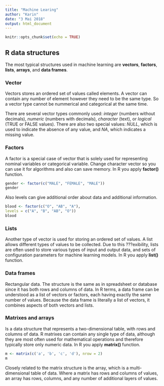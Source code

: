 ```yaml
---
title: "Machine Learing"
author: "Karin"
date: "3 Mai 2018"
output: html_document
---
```


```r
knitr::opts_chunk$set(echo = TRUE)
```

## R data structures
The most typical structures used in machine learning are **vectors**, **factors**, **lists**, **arrays**, and **data frames**.

### Vector
Vectors stores an ordered set of values called elements. A vector can contain any number of element however they need to be the same type. So a vector type cannot be nummerical and categorical at the same time.

There are several vector types commonly used: *integer* (numbers without decimals), *numeric* (numbers with decimals), *character* (text), or *logical* (TRUE or FALSE values). There are also two special values: *NULL*, which is used to indicate the absence of any value, and *NA*, which indicates a missing value.

### Factors
A factor is a special case of vector that is solely used for representing nominal variables or categorical variable. Change character vector so you can use it for algorithms and also can save memory. In R you apply **factor()** function. 
```r
gender <- factor(c("MALE", "FEMALE", "MALE"))
gender
```
Also levels can give additional order about data and additional information. 
```r
blood <- factor(c("O", "AB", "A"),
levels = c("A", "B", "AB", "O"))
blood
```
### Lists
Another type of vector is used for storing an ordered set of values. A list allows
different types of values to be collected. Due to this ???exibility, lists are often used to
store various types of input and output data, and sets of configuration parameters for
machine learning models. In R you apply **list()** function.

### Data frames
Rectangular data. The structure is the same as in spreadsheet or database since it has both rows and columns of data. In R terms, a data frame can be understood as a list of vectors or
factors, each having exactly the same number of values. Because the data frame is
literally a list of vectors, it combines aspects of both vectors and lists.

### Matrixes and arrays
Is a data structure that represents a two-dimensional table, with rows and
columns of data. R matrixes can contain any single type of data, although they are most
often used for mathematical operations and therefore typically store only numeric data.
In R you apply **matrix()** function.
```r
m <- matrix(c('a', 'b', 'c', 'd'), nrow = 2)
m
```
Closely related to the matrix structure is the array, which is a multi-dimensional table
of data. Where a matrix has rows and columns of values, an array has rows, columns,
and any number of additional layers of values.
